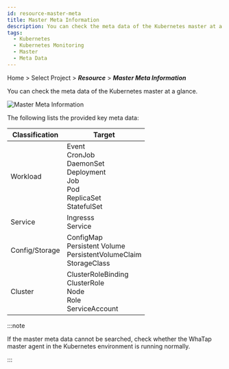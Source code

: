 ```yaml
---
id: resource-master-meta
title: Master Meta Information
description: You can check the meta data of the Kubernetes master at a glance.
tags:
  - Kubernetes
  - Kubernetes Monitoring
  - Master
  - Meta Data
---
```


Home > Select Project > **_Resource_** > **_Master Meta Information_**

You can check the meta data of the Kubernetes master at a glance.

![Master Meta Information](https://img.whatap.io/media/images/whatap_kubernetes_resource_master.png)

The following lists the provided key meta data:

| Classification | Target                                                                                        |
| -------------- | --------------------------------------------------------------------------------------------- |
| Workload       | Event<br/>CronJob<br/>DaemonSet<br/>Deployment<br/>Job<br/>Pod<br/>ReplicaSet<br/>StatefulSet |
| Service        | Ingresss<br/>Service                                                                          |
| Config/Storage | ConfigMap<br/>Persistent Volume<br/>PersistentVolumeClaim<br/>StorageClass                    |
| Cluster        | ClusterRoleBinding<br/>ClusterRole<br/>Node<br/>Role<br/>ServiceAccount                       |

:::note

If the master meta data cannot be searched, check whether the WhaTap master agent in the Kubernetes environment is running normally.

:::
